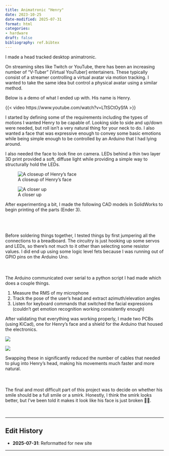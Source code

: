 ```yaml
---
title: Animatronic "Henry"
date: 2023-10-25
date-modified: 2025-07-31
format: html
categories:
- hardware
draft: false
bibliography: ref.bibtex
---
```


I made a head tracked desktop animatronic.

On streaming sites like Twitch or YouTube, there has been an increasing number of “V-Tuber” [Virtual YouTuber] entertainers. These typically consist of a streamer controlling a virtual avatar via motion tracking. I wanted to take the same idea but control a physical avatar using a similar method.

Below is a demo of what I ended up with. His name is Henry.

{{< video https://www.youtube.com/watch?v=LTtSCtOySfA >}}

I started by defining some of the requirements including the types of motions I wanted Henry to be capable of. Looking side to side and up/down were needed, but roll isn’t a very natural thing for your neck to do. I also wanted a face that was expressive enough to convey some basic emotions while being simple enough to be controlled by an Arduino that I had lying around.

I also needed the face to look fine on camera. LEDs behind a thin two layer 3D print provided a soft, diffuse light while providing a simple way to structurally hold the LEDs. 

::: {layout-ncol=2}
![A closeup of Henry's face](figs/closeup.png)

![A closer up](figs/closerup.png)
:::

After experimenting a bit, I made the following CAD models in SolidWorks to begin printing of the parts (Ender 3). 

::: {layout-ncol=3}
![](figs/henry_front.png){height=3}

![](figs/henry_back.png){height=3}

![](figs/henry_explode.png){height=3}

:::

Before soldering things together, I tested things by first jumpering all the connections to a breadboard. The circuitry is just hooking up some servos and LEDs, so there’s not much to it other than selecting some resistor values. I did end up using some logic level fets because I was running out of GPIO pins on the Arduino Uno. 

::: {layout-ncol=2}
![](figs/wiring.webp){height=4}

![](figs/wiring_setup.webp){height=4}
:::

The Arduino communicated over serial to a python script I had made which does a couple things.

1. Measure the RMS of my microphone
2. Track the pose of the user’s head and extract azimuth/elevation angles
3. Listen for keyboard commands that switched the facial expressions (couldn’t get emotion recognition working consistently enough)

After validating that everything was working properly, I made two PCBs (using KiCad), one for Henry’s face and a shield for the Arduino that housed the electronics. 

::: {layout-ncol=2}
![](figs/board_face.png)

![](figs/board_shield.png)
:::

Swapping these in significantly reduced the number of cables that needed to plug into Henry’s head, making his movements much faster and more natural. 

::: {layout-ncol=2}
![](figs/installed_board_face.webp){height=4}

![](figs/installed_board_shield.webp){height=4}
:::

The final and most difficult part of this project was to decide on whether his smile should be a full smile or a smirk. Honestly, I think the smirk looks better, but I’ve been told it makes it look like his face is just broken 🤷‍♂️. 

::: {layout-ncol=2}
![](figs/smile_full.png){height=2} 

![](figs/smile_smirk.png){height=2} 
:::

<!-- REFERENCES -->
<!-- ::: {#refs}
## References
::: -->
---

<!-- EDIT HISTORY -->
::: {.callout-note}
## Edit History

- **2025-07-31**: Reformatted for new site
:::

---

<!-- COMMENTS/REACTIONS -->
<script src="https://giscus.app/client.js"
        data-repo="aechoi/blog"
        data-repo-id="R_kgDOPWDacg"
        data-category="Announcements"
        data-category-id="DIC_kwDOPWDacs4CtpTY"
        data-mapping="pathname"
        data-strict="0"
        data-reactions-enabled="1"
        data-emit-metadata="0"
        data-input-position="top"
        data-theme="light"
        data-lang="en"
        data-loading="lazy"
        crossorigin="anonymous"
        async>
</script>
